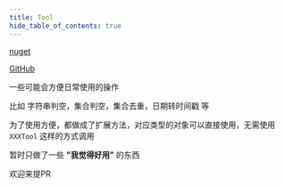 ```yaml
---
title: Tool
hide_table_of_contents: true
---
```


[nuget](https://www.nuget.org/packages/Collapsenav.Net.Tool)

[GitHub](https://github.com/CollapseNav/Collapsenav.Net.Tool/tree/main/Tool/Collapsenav.Net.Tool)

一些可能会方便日常使用的操作

比如 字符串判空，集合判空，集合去重，日期转时间戳 等

为了使用方便，都做成了扩展方法，对应类型的对象可以直接使用，无需使用 `XXXTool` 这样的方式调用

暂时只做了一些 **"我觉得好用"** 的东西

欢迎来提PR

